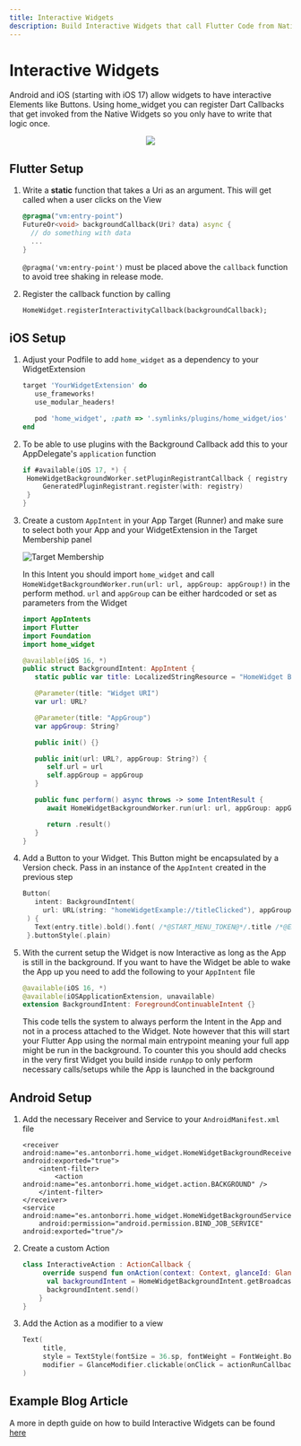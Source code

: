 ```yaml
---
title: Interactive Widgets
description: Build Interactive Widgets that call Flutter Code from Native Widgets
---
```


# Interactive Widgets

Android and iOS (starting with iOS 17) allow widgets to have interactive Elements like Buttons.
Using home_widget you can register Dart Callbacks that get invoked from the Native Widgets so you only have to write that logic once.

<center>
<img src="https://github.com/abausg/home_widget/raw/main/packages/home_widget/pub/screenshots/ios-counter.gif"/>
</center>

## Flutter Setup

1. Write a **static** function that takes a Uri as an argument. This will get called when a user clicks on the View
    ```dart
    @pragma("vm:entry-point")
    FutureOr<void> backgroundCallback(Uri? data) async {
      // do something with data
      ...
    }
    ```
   `@pragma('vm:entry-point')` must be placed above the `callback` function to avoid tree shaking in release mode.

2. Register the callback function by calling
    ```dart
    HomeWidget.registerInteractivityCallback(backgroundCallback);
    ```

## iOS Setup

1. Adjust your Podfile to add `home_widget` as a dependency to your WidgetExtension
   ```rb
   target 'YourWidgetExtension' do
      use_frameworks!
      use_modular_headers!

      pod 'home_widget', :path => '.symlinks/plugins/home_widget/ios'
   end
   ```
2. To be able to use plugins with the Background Callback add this to your AppDelegate's `application` function
   ```swift
   if #available(iOS 17, *) {
    HomeWidgetBackgroundWorker.setPluginRegistrantCallback { registry in
        GeneratedPluginRegistrant.register(with: registry)
    }
   }
   ```
3. Create a custom `AppIntent` in your App Target (Runner) and make sure to select both your App and your WidgetExtension in the Target Membership panel

   ![Target Membership](https://github.com/ABausG/home_widget/blob/main/.github/assets/target_membership.png?raw=true)

   In this Intent you should import `home_widget` and call `HomeWidgetBackgroundWorker.run(url: url, appGroup: appGroup!)` in the perform method. `url` and `appGroup` can be either hardcoded or set as parameters from the Widget
   ```swift
   import AppIntents
   import Flutter
   import Foundation
   import home_widget

   @available(iOS 16, *)
   public struct BackgroundIntent: AppIntent {
      static public var title: LocalizedStringResource = "HomeWidget Background Intent"

      @Parameter(title: "Widget URI")
      var url: URL?

      @Parameter(title: "AppGroup")
      var appGroup: String?

      public init() {}

      public init(url: URL?, appGroup: String?) {
         self.url = url
         self.appGroup = appGroup
      }

      public func perform() async throws -> some IntentResult {
         await HomeWidgetBackgroundWorker.run(url: url, appGroup: appGroup!)

         return .result()
      }
   }
   ```
4. Add a Button to your Widget. This Button might be encapsulated by a Version check. Pass in an instance of the `AppIntent` created in the previous step
   ```swift
   Button(
      intent: BackgroundIntent(
        url: URL(string: "homeWidgetExample://titleClicked"), appGroup: widgetGroupId)
    ) {
      Text(entry.title).bold().font( /*@START_MENU_TOKEN@*/.title /*@END_MENU_TOKEN@*/)
    }.buttonStyle(.plain)
   ```
5. With the current setup the Widget is now Interactive as long as the App is still in the background. If you want to have the Widget be able to wake the App up you need to add the following to your `AppIntent` file
   ```swift
   @available(iOS 16, *)
   @available(iOSApplicationExtension, unavailable)
   extension BackgroundIntent: ForegroundContinuableIntent {}
   ```
   This code tells the system to always perform the Intent in the App and not in a process attached to the Widget. Note however that this will start your Flutter App using the normal main entrypoint meaning your full app might be run in the background. To counter this you should add checks in the very first Widget you build inside `runApp` to only perform necessary calls/setups while the App is launched in the background



## Android Setup

1. Add the necessary Receiver and Service to your `AndroidManifest.xml` file
    ```
   <receiver android:name="es.antonborri.home_widget.HomeWidgetBackgroundReceiver"  android:exported="true">
        <intent-filter>
            <action android:name="es.antonborri.home_widget.action.BACKGROUND" />
        </intent-filter>
    </receiver>
    <service android:name="es.antonborri.home_widget.HomeWidgetBackgroundService"
        android:permission="android.permission.BIND_JOB_SERVICE" android:exported="true"/>
   ```
2. Create a custom Action
   ```kotlin
   class InteractiveAction : ActionCallback {
        override suspend fun onAction(context: Context, glanceId: GlanceId, parameters: ActionParameters) {
         val backgroundIntent = HomeWidgetBackgroundIntent.getBroadcast(context, Uri.parse("homeWidgetExample://titleClicked"))
         backgroundIntent.send()
       }
   }
   ```
3. Add the Action as a modifier to a view
   ```kotlin
   Text(
        title,
        style = TextStyle(fontSize = 36.sp, fontWeight = FontWeight.Bold),
        modifier = GlanceModifier.clickable(onClick = actionRunCallback<InteractiveAction>()),
   )
   ```

## Example Blog Article

A more in depth guide on how to build Interactive Widgets can be found [here](https://medium.com/@ABausG/83cb0706a417)
